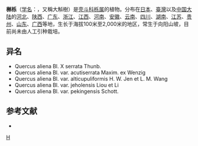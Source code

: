 {{Speciesbox 
| genus = Quercus
| species = aliena
| authority = Bl.
| image = Quercus aliena A.jpg
| subdivision_ranks =[[变种|变种]]
| subdivision =
* 槲栎 ''Q. a.'' var. ''aliena''
* [[锐齿槲栎|锐齿槲栎]] ''Q. a.'' var. ''acuteserrata''
* [[北京槲栎|北京槲栎]] ''Q. a.'' var. ''pekingensis''
* [[高壳槲栎|高壳槲栎]] ''Q. a.'' var. ''pekingensis''
}}

'''槲栎'''（[[学名|学名]]：{{lang|la|''Quercus aliena''}}，又稱大斛樹）是[[壳斗科|壳斗科]][[栎属|栎属]]的植物。分布在[[日本|日本]]、[[臺灣|臺灣]]以及[[中国大陆|中国大陆]]的[[河北|河北]]、[[陕西|陕西]]、[[广东|广东]]、[[浙江|浙江]]、[[江西|江西]]、[[河南|河南]]、[[安徽|安徽]]、[[云南|云南]]、[[四川|四川]]、[[湖南|湖南]]、[[江苏|江苏]]、[[贵州|贵州]]、[[山东|山东]]、[[广西|广西]]等地，生长于海拔100米至2,000米的地区，常生于向阳山坡，目前尚未由人工引种栽培。

== 异名 ==
* Quercus aliena Bl. X serrata Thunb.
* Quercus aliena Bl. var. acutiserrata Maxim. ex Wenzig
* Quercus aliena Bl. var. alticupuliformis H. W. Jen et L. M. Wang
* Quercus aliena Bl. var. jeholensis Liou et Li
* Quercus aliena Bl. var. pekingensis Schott.

== 参考文献 ==
<div class="references-small">
* {{cite web| url =http://www.bioinfo.cn/db05/KmzwSpecies.php?action=view&id=9071| title =槲栎（原变种）| work =《中国高等植物数据库全库》| publisher =中国科学院微生物研究所| author =昆明植物研究所| accessdate =2009-02-25| deadurl =yes| archiveurl =https://web.archive.org/web/20160305030555/http://www.bioinfo.cn/db05/KmzwSpecies.php?action=view&id=9071| archivedate =2016-03-05}}
</div>
{{Taxonbar|from=Q1196240}}

[[Category:栎属|H]]


{{植物小作品}}